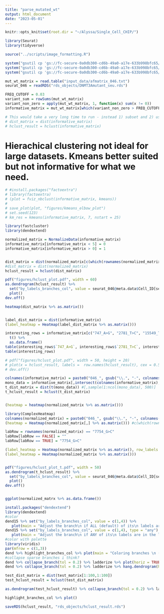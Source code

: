```yaml
---
title: "parse_mutated_wt"
output: html_document
date: "2023-05-01"
---
```


```r
knitr::opts_knit$set(root.dir = "~/Alyssa/Single_Cell_CHIP/")

library(Seurat)
library(tidyverse)

source("../scripts/image_formatting.R")
```


```r
system("gsutil cp 'gs://fc-secure-0a0db300-cd6b-49a0-a17e-633b998bfc65/Rstudio_files/Maester_objects/afmatrix_033.txt' input_data/ ")
system("gsutil cp 'gs://fc-secure-0a0db300-cd6b-49a0-a17e-633b998bfc65/CH_Multiomics/maester/CH_21_046/afmatrix_046.txt' input_data/")
system("gsutil cp 'gs://fc-secure-0a0db300-cd6b-49a0-a17e-633b998bfc65/CH_Multiomics/maester/CH_21_046/afmatrix_046.txt' input_data/")
```

```r
mut_wt_matrix = read.table("input_data/afmatrix_046.txt")
seurat_046 = readRDS("rds_objects/DNMT3Amutant_seu.rds")
```

```r
FREQ_CUTOFF = 0.03
variant_sum = rowSums(mut_wt_matrix)
variant_non_zero = apply(mut_wt_matrix, 1, function(x) sum(x != 0))
informative_matrix = mut_wt_matrix[which(variant_non_zero > FREQ_CUTOFF * ncol(mut_wt_matrix)),]

```

```r
# This would take a very long time to run - instead 1) subset and 2) use fastcluster.
# dist_matrix = dist(informative_matrix)
# hclust_result = hclust(informative_matrix)
```

# Hierachical clustering not ideal for large datasets. Kmeans better suited but not informative for what we need.
```r
# #install.packages("factoextra")
# library(factoextra)
# (plot = fviz_nbclust(informative_matrix, kmeans))
# 
# save_plot(plot, "figures/kmeans_elbow_plot")
# set.seed(123)
# km_res = kmeans(informative_matrix, 7, nstart = 25)
```

```r
library(fastcluster)
library(dendextend)

normalized_matrix = NormalizeData(informative_matrix)
informative_matrix[informative_matrix < 5] = 0
informative_matrix[informative_matrix > 0] = 1


dist_matrix = dist(normalized_matrix[c(which(rownames(normalized_matrix) %in% c("747_A>G", "2781_T>C", "15549_T>C")), sample(1:nrow(normalized_matrix), 10)),])
#dist_matrix = dist(normalized_matrix)
hclust_result = hclust(dist_matrix)

pdf("figures/hclust_plot.pdf", width = 60)
as.dendrogram(hclust_result) %>% 
  set("by_labels_branches_col", value = seurat_046@meta.data$Cell_ID[seurat_046@meta.data$CLONE == "Mutant"] %>% na.omit()) %>% 
  plot()
dev.off()

heatmap(dist_matrix %>% as.matrix())


label_dist_matrix = dist(informative_matrix)
(label_heatmap = Heatmap(label_dist_matrix %>% as.matrix()))

```
```r
interesting_rows = informative_matrix[c("747_A>G", "2781_T>C", "15549_T>C"),] %>%
  t() %>%
  as.data.frame()
table(interesting_rows$`747_A>G`, interesting_rows$`2781_T>C`, interesting_rows$`15549_T>C`)
table(interesting_rows)

```

```r
# pdf("figures/hclust_plot.pdf", width = 50, height = 20)
# plot(x = hclust_result, labels =  row.names(hclust_result), cex = 0.5)
# dev.off()

colnames(informative_matrix) = paste0("046_", gsub("\\.", "-", colnames(informative_matrix)))
mono_data = informative_matrix[,intersect(colnames(informative_matrix), intersect(seurat_046@meta.data$Cell_ID[!is.na(seurat_046@meta.data$CLONE)], seurat_046@meta.data$Cell_ID[seurat_046@meta.data$cell_type == "CD14 Monos"]))]
t_dist_matrix = dist(t(mono_data)) #[,sample(1:ncol(mono_data), 500)]
t_hclust_result = hclust(t_dist_matrix)


(heatmap = heatmap(normalized_matrix %>% as.matrix()))

library(ComplexHeatmap)
colnames(normalized_matrix) = paste0("046_", gsub("\\.", "-", colnames(normalized_matrix)))
(heatmap = Heatmap(normalized_matrix[,] %>% as.matrix())) #c(which(rownames(normalized_matrix) == "7754_G>C"), sample(1:nrow(normalized_matrix), 50))

labRow = rownames(normalized_matrix) == "7754_G>C"
labRow[labRow == FALSE] = ""
labRow[labRow == TRUE] = "7754_G>C"

(label_heatmap = Heatmap(normalized_matrix %>% as.matrix(), row_labels = labRow))
(label_heatmap = Heatmap(normalized_matrix %>% as.matrix()))


pdf("figures/hclust_plot_t.pdf", width = 50)
as.dendrogram(t_hclust_result) %>% 
  set("by_labels_branches_col", value = seurat_046@meta.data$Cell_ID[seurat_046@meta.data$CLONE == "Mutant"] %>% na.omit()) %>% 
  plot()
dev.off()


ggplot(normalized_matrx %>% as.data.frame())
```


```r
install.packages("dendextend")
library(dendextend)
#color
dend15 %>% set("by_labels_branches_col", value = c(1,4)) %>% 
   plot(main = "Adjust the branch\n if ALL (default) of its\n labels are in the list")
dend15 %>% set("by_labels_branches_col", value = c(1,4), type = "any") %>% 
   plot(main = "Adjust the branch\n if ANY of its\n labels are in the list")
#color with palette
library(viridis)
par(mfrow = c(1,3))
dend %>% highlight_branches_col %>% plot(main = "Coloring branches \n (default is reversed viridis)")
#collapse sparse branches i think?
dend %>% collapse_branch(tol = 0.2) %>% ladderize %>% plot(horiz = TRUE)
dend %>% collapse_branch(tol = 0.2) %>% ladderize %>% hang.dendrogram(hang = 0) %>% plot(horiz = TRUE)
```

```r

test_dist_matrix = dist(test_matrix[1:100,1:100])
test_hclust_result = hclust(test_dist_matrix)

as.dendrogram(test_hclust_result) %>% collapse_branch(tol = 0.2) %>% ladderize %>% plot(horiz = TRUE)

highlight_branches_col %>% plot()
```

```r
saveRDS(hclust_result, "rds_objects/hclust_result.rds")
```

